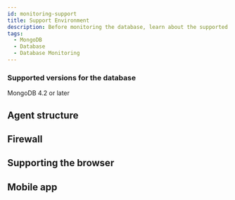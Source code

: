 ```yaml
---
id: monitoring-support
title: Support Environment
description: Before monitoring the database, learn about the supported database types.
tags:
  - MongoDB
  - Database
  - Database Monitoring
---
```



<Desc name='MongoDB' />

### Supported versions for the database

MongoDB 4.2 or later

## Agent structure


<Dbsupportenvagentconstruction />  

## Firewall


<Proxy /> 

## Supporting the browser


<Supportedbrowser />

## Mobile app


<Mobileapp />  
